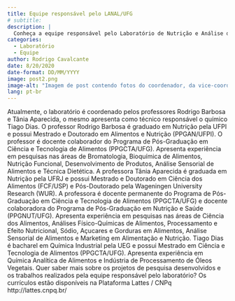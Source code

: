 ```yaml
---
title: Equipe responsável pelo LANAL/UFG
# subtitle: 
description: |
  Conheça a equipe responsável pelo Laboratório de Nutrição e Análise de Alimentos da UFG.
categories:
  - Laboratório
  - Equipe
author: Rodrigo Cavalcante
date: 8/20/2020
date-format: DD/MM/YYYY
image: post2.png
image-alt: "Imagem de post contendo fotos do coordenador, da vice-coordenadora e do químico do LANAL/UFG"
lang: pt-br
---
```


Atualmente, o laboratório é coordenado pelos professores Rodrigo Barbosa e Tânia Aparecida, o mesmo apresenta como técnico responsável o químico Tiago Dias.
O professor Rodrigo Barbosa é graduado em Nutrição pela UFPI e possui Mestrado e Doutorado em Alimentos e Nutrição (PPGAN/UFPI). O professor é docente colaborador do Programa de Pós-Graduação em Ciência e Tecnologia de Alimentos (PPGCTA/UFG). Apresenta experiência em pesquisas nas áreas de Bromatologia, Bioquímica de Alimentos, Nutrição Funcional, Desenvolvimento de Produtos, Análise Sensorial de Alimentos e Técnica Dietética.
A professora Tânia Aparecida é graduada em Nutrição pela UFRJ e possui Mestrado e Doutorado em Ciência dos Alimentos (FCF/USP) e Pós-Doutorado pela Wageningen University Research (WUR). A professora é docente permanente do Programa de Pós-Graduação em Ciência e Tecnologia de Alimentos (PPGCTA/UFG) e docente colaboradora do Programa de Pós-Graduação em Nutrição e Saúde (PPGNUT/UFG). Apresenta experiência em pesquisas nas áreas de  Ciência dos Alimentos, Análises Físico-Químicas de Alimentos, Processamento e Efeito Nutricional, Sódio, Açucares e Gorduras em Alimentos, Análise Sensorial de Alimentos e Marketing em Alimentação e Nutrição.
Tiago Dias é bacharel em Química Industrial pela UEG e possui Mestrado em Ciência e Tecnologia de Alimentos (PPGCTA/UFG). Apresenta experiência em Química Analítica de Alimentos e Indústria de Processamento de Óleos Vegetais. Quer saber mais sobre os projetos de pesquisa desenvolvidos e os trabalhos realizados pela equipe responsável pelo laboratório? Os currículos estão disponíveis na Plataforma Lattes / CNPq http://lattes.cnpq.br/